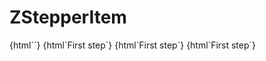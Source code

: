 
<Meta
  title="Stepper/Item"
  component="z-stepper-item"
/>

# ZStepperItem

<Canvas>
  <Story name="With index">{html`<z-stepper-item index="1"></z-stepper-item>`}</Story>
  <Story name="With text">{html`<z-stepper-item index="1">First step</z-stepper-item>`}</Story>
  <Story name="Disabled">
    {html`<z-stepper-item
      index="1"
      disabled
      >First step</z-stepper-item
    >`}
  </Story>
  <Story name="Pressed">
    {html`<z-stepper-item
      index="1"
      pressed
      >First step</z-stepper-item
    >`}
  </Story>
</Canvas>

<ArgsTable of="z-stepper-item" />
